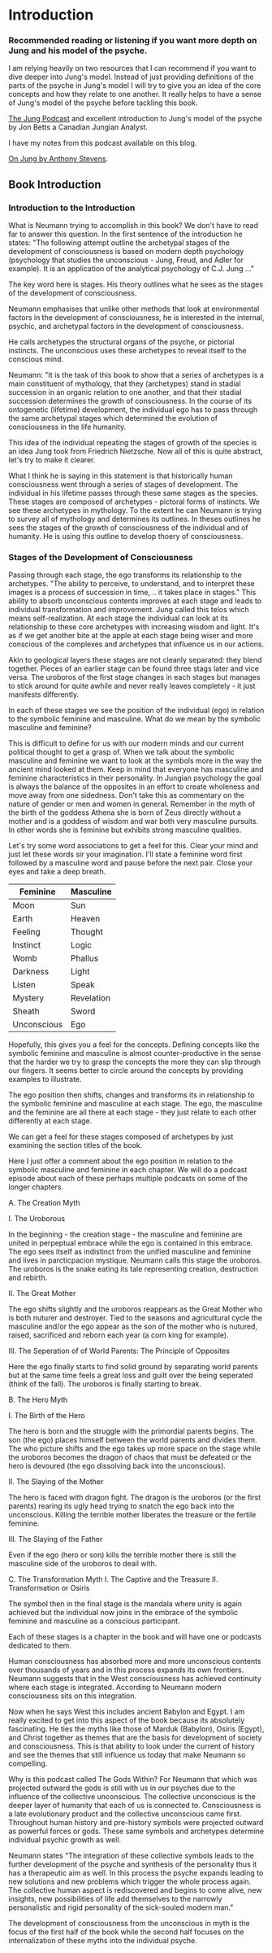 
# Introduction

### Recommended reading or listening if you want more depth on Jung and his model of the psyche.

I am relying heavily on two resources that I can recommend if you want to dive
deeper into Jung's model. Instead of just providing definitions of the parts of
the psyche in Jung's model I will try to give you an idea of the core
concepts and how they relate to one another. It really helps to have
a sense of Jung's model of the psyche before tackling this book. 

[The Jung Podcast](https://jungian.libsyn.com/) and excellent introduction to
Jung's model of the psyche by Jon Betts a Canadian Jungian Analyst. 

I have my notes from this podcast <Link href="/johnbetts"><a>available on this blog</a></Link>.

[On Jung by Anthony
Stevens](https://www.amazon.com/gp/offer-listing/069101048X).


## Book Introduction

### Introduction to the Introduction
What is Neumann trying to accomplish in this book? We don't have to read far to
answer this question. In the first sentence of the introduction he states: "The
following attempt outline the archetypal stages of the development of
consciousness is based on modern depth psychology (psychology that studies
the unconscious - Jung, Freud, and Adler for example). It is an
application of the analytical psychology of C.J. Jung ..." 

The key word here is stages.  His theory outlines what he sees as the stages of
the development of consciousness.

Neumann emphasises that unlike other methods that look at environmental
factors in the development of consciousness, he is interested in the
internal, psychic, and archetypal factors in the development of
consciousness.

He calls archetypes the structural organs of the psyche, or pictorial
instincts. The unconscious uses these archetypes to reveal itself to the
conscious mind. 

Neumann:  "It is the task of this book to show that a series of archetypes is
a main constituent of mythology, that they (archetypes) stand in stadial
succession in an organic relation to one another, and that their stadial
succession determines the growth of consciousness. In the course of its
ontogenetic (lifetime) development, the individual ego has to pass through the
same archetypal stages which determined the evolution of consciousness in the
life humanity. 

This idea of the individual repeating the stages of growth of the species
is an idea Jung took from Friedrich Nietzsche. Now all of this is quite
abstract, let's try to make it clearer.

What I think he is saying in this statement is that historically human
consciousness went through a series of stages of development. The individual in
his lifetime passes through these same stages as the species. These stages are
composed of archetypes - pictoral forms of instincts. We see these archetypes in
mythology. To the extent he can Neumann is trying to survey all of mythology and
determines its outlines.  In theses outlines he sees the stages of the
growth of consciousness of the individual and of humanity. He is using
this outline to develop thoery of consciousness.


### Stages of the Development of Consciousness
Passing through each stage, the ego transforms its relationship to the
archetypes. "The ability to perceive, to understand, and to interpret
these images is a process of succession in time, ..  it takes place in
stages." This ability to absorb unconscious contents improves at each
stage and leads to individual transformation and improvement. Jung called
this telos which means self-realization. At each stage the individual can
look at its relationship to these core archetypes with increasing wisdom
and light. It's as if we get another bite at the apple at each stage being
wiser and more conscious of the complexes and archetypes that influence us
in our actions.

Akin to geological layers these stages are not cleanly separated: they
blend together. Pieces of an earlier stage can be found three stags later
and vice versa. The uroboros of the first stage changes in each stages but
manages to stick around for quite awhile and never really leaves
completely - it just manifests differently.

In each of these stages we see the position of the individual (ego) in
relation to the symbolic feminine and masculine. What do we mean by the
symbolic masculine and feminine?  

This is difficult to define for us with our modern minds and our current
political thought to get a grasp of.  When we talk about the symbolic
masculine and feminine we want to look at the symbols more in the way the
ancient mind looked at them.  Keep in mind that everyone has masculine and
feminine characteristics in their personality. In Jungian psychology the
goal is always the balance of the opposites in an effort to create
wholeness and move away from one sidedness.  Don't take this as commentary
on the nature of gender or men and women in general. Remember in the myth
of the birth of the goddess Athena she is born of Zeus directly without
a mother and is a goddess of wisdom and war both very masculine pursuits.
In other words she is feminine but exhibits strong masculine qualities.

Let's try some word associations to get a feel for this. Clear your mind
and just let these words sir your imagination. I'll state a feminine word
first followed by a masculine word and pause before the next pair. Close
your eyes and take a deep breath. 

| Feminine      | Masculine    |
| ------------- | ------------ |
| Moon          | Sun          |
| Earth         | Heaven       |
| Feeling       | Thought      |
| Instinct      | Logic        |
| Womb          | Phallus      |
| Darkness      | Light        |
| Listen        | Speak        |
| Mystery       | Revelation   |
| Sheath        | Sword        | 
| Unconscious   | Ego          |

Hopefully, this gives you a feel for the concepts.  Defining concepts like
the symbolic feminine and masculine is almost counter-productive in the
sense that the harder we try to grasp the concepts the more they can slip
through our fingers. It seems better to circle around the concepts by
providing examples to illustrate.  

The ego position then shifts, changes and transforms its in relationship
to the symbolic feminine and masculine at each stage. The ego, the
masculine and the feminine are all there at each stage - they just relate
to each other differently at each stage.

We can get a feel for these stages composed of archetypes by just examining the
section titles of the book. 

Here I just offer a comment about the ego position in relation to the
symbolic masculine and feminine in each chapter. We will do a podcast
episode about each of these perhaps multiple podcasts on some of the
longer chapters.


A. The Creation Myth 

I. The Uroborous

  In the beginning - the creation stage - the masculine and feminine 
  are united in perpeptual embrace while the ego is contained in this 
  embrace. The ego sees itself as indistinct from the unified
  masculine and feminine and lives in parcticpacion mystique. 
  Neumann calls this stage the uroboros. The uroboros is the snake
  eating its tale representing creation, destruction and rebirth. 

II. The Great Mother

  The ego shifts slightly and the uroboros reappears as the Great
  Mother who is both nuturer and destroyer. Tied to the seasons
  and agricultural cycle the masculine and/or the ego appear 
  as the son of the mother who is nutured, raised, sacrificed 
  and reborn each year (a corn king for example). 

III. The Seperation of of World Parents: The Principle of Opposites
  
  Here the ego finally starts to find solid ground by separating
  world parents but at the same time feels a great loss and guilt
  over the being seperated (think of the fall). The uroboros is
  finally starting to break.

B. The Hero Myth

I. The Birth of the Hero
  
  The hero is born and the struggle with the primordial parents
  begins. The son (the ego) places himself between the world
  parents and divides them. The who picture shifts and the ego
  takes up more space on the stage while the uroboros becomes
  the dragon of chaos that must be defeated or the hero is 
  devoured (the ego dissolving back into the unconscious).

II. The Slaying of the Mother

  The hero is faced with dragon fight. The dragon is the uroboros
  (or the first parents) rearing its ugly head trying to snatch
  the ego back into the unconscious. Killing the terrible mother
  liberates the treasure or the fertile feminine.


III. The Slaying of the Father

  Even if the ego (hero or son) kills the terrible mother there is
  still the masculine side of the uroboros to deail with.

C. The Transformation Myth
	I. The Captive and the Treasure
	II. Transformation or Osiris

 The symbol then in the final stage is the mandala where unity is again
 achieved but the individual now joins in the embrace of the symbolic
 feminine and masculine as a conscious participant.


Each of these stages is a chapter in the book and will have one or
podcasts dedicated to them.  

Human consciousness has absorbed more and more unconscious contents over
thousands of years and in this process expands its own frontiers. Neumann
suggests that in the West consciousness has achieved continuity where each
stage is integrated. According to Neumann modern consciousness sits on
this integration.

Now when he says West this includes ancient Babylon and Egypt. I am really
excited to get into this aspect of the book because its absolutely fascinating.
He ties the myths like those of Marduk (Babylon), Osiris (Egypt), and Christ
together as themes that are the basis for development of society and
consciousness.  This is that ability to look under the current of history and
see the themes that still influence us today that make Neumann so compelling.

Why is this podcast called The Gods Within? For Neumann that which was projected
outward the gods is still with us in our psyches due to the influence of the
collective unconscious.  The collective unconscious is the deeper layer of
humanity that each of us is connected to.  Consciousness is a late evolutionary
product and the collective unconscious came first. Throughout human history and
pre-history symbols were projected outward as powerful forces or gods. These
same symbols and archetypes determine individual psychic growth as well.

Neumann states "The integration of these collective symbols leads to the further
development of the psyche and synthesis of the personality thus it has a
therapeutic aim as well. In this process the psyche expands leading to new
solutions and new problems which trigger the whole process again. The collective
human aspect is rediscovered and begins to come alive, new insights, new
possibilities of life add themselves to the narrowly personalistic and
rigid personality of the sick-souled modern man."  

The development of consciousness from the unconscious in myth is the focus of the
first half of the book while the second half focuses on the internalization of
these myths into the individual psyche.
